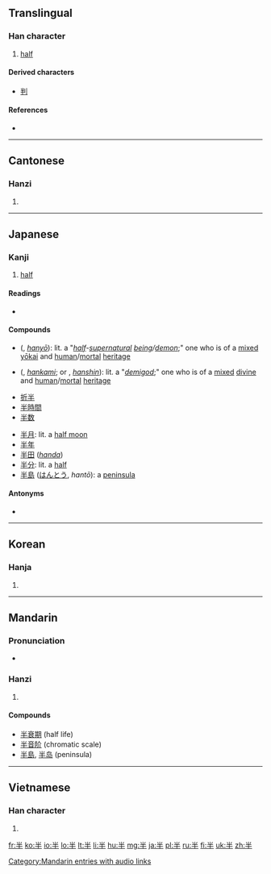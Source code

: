 ==Translingual==
{{stroke order|type=bw}}

===Han character===
{{Han char|rn=24|rad=十|as=03|sn=5|four=9050<sub>0</sub>|canj=火手 (FQ)}}

# [[half]]

====Derived characters====
* [[判]]

====References====
* {{Han ref|kx=0156.070|dkj=02707|dj=0354.060|hdz=10046.010|uh=534A|ud=21322|bh=A562|bd=42338}}

----

==Cantonese==

===Hanzi===
{{yue-hanzi|jyut=|y=bun3}}

# {{defn|lang=yue|sort=十03}}

----

==Japanese==

===Kanji===
{{ja-kanji|grade=2|rs=十03}}

# [[half]]

====Readings====
* {{ja-readings|on=[[はん]] (han)|kun=[[なかば]] (nakaba), [[なかばする]] (nakabasuru)}}

====Compounds====
{{top2}}
* {{l|ja|半妖}} ({{l|ja|はんよう}}, ''[[hanyō]]''): lit. a "''[[half]]-[[supernatural]] [[being]]/[[demon]]'';" one who is of a [[mixed]] [[yōkai]] and [[human]]/[[mortal]] [[heritage]]
* {{l|ja|半神}} ({{l|ja|はんかみ}}, ''[[hankami]]''; or {{l|ja|はんしん}}, ''[[hanshin]]''): lit. a "''[[demigod]]'';" one who is of a [[mixed]] [[divine]] and [[human]]/[[mortal]] [[heritage]]
* [[折半]]
* [[半時間]]
* [[半数]]
{{mid2}}
* [[半月]]: lit. a [[half moon]]
* [[半年]]
* [[半田]] (''[[handa]]'')
* [[半分]]: lit. a [[half]]
* [[半島]] ([[はんとう]], ''hantō''): a [[peninsula]]
{{bottom}}

====Antonyms====
* {{term|倍||double, twice|tr=ばい, bai|lang=ja}}

----

==Korean==

===Hanja===
{{ko-hanja|hangeul=반|rv=ban|mr=pan}}

# {{defn|lang=ko|sort=十03}}

----

==Mandarin==

===Pronunciation===
* {{audio|zh-bàn.ogg|audio}}

===Hanzi===
{{cmn-hanzi|pin=[[bàn]] ([[ban4]])|wg=pan<sup>4</sup>}}

# {{defn|lang=cmn|sort=十03}}

====Compounds====
* [[半衰期]] (half life)
* [[半音阶]] (chromatic scale)
* [[半島]], [[半岛]] (peninsula)

[[Category:Mandarin entries with audio links]]

----

==Vietnamese==

===Han character===
{{vi-hantu|[[bán]], [[bướng]], [[ban]], [[bận]], [[bớn]]|rs=十03}}

# {{defn|lang=vi|sort=十03}}

[[fr:半]]
[[ko:半]]
[[io:半]]
[[lo:半]]
[[lt:半]]
[[li:半]]
[[hu:半]]
[[mg:半]]
[[ja:半]]
[[pl:半]]
[[ru:半]]
[[fi:半]]
[[uk:半]]
[[zh:半]]
